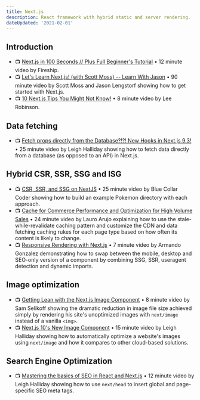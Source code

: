 ```yaml
---
title: Next.js
description: React framework with hybrid static and server rendering.
dateUpdated: '2021-02-01'
---
```


## Introduction

- 📺 [Next.js in 100 Seconds // Plus Full Beginner's Tutorial](https://m.youtube.com/watch?v=Sklc_fQBmcs) • 12 minute video by Fireship.
- 📺 [Let's Learn Next.js! (with Scott Moss) -- Learn With Jason](https://m.youtube.com/watch?v=indtq6FIkBY) • 90 minute video by Scott Moss and Jason Lengstorf showing how to get started with Next.js.
- 📺 [10 Next.js Tips You Might Not Know!](https://m.youtube.com/watch?v=R59e1Vl5lO8) • 8 minute video by Lee Robinson.

## Data fetching

- 📺 [Fetch props directly from the Database?!?! New Hooks in Next.js 9.3!](https://m.youtube.com/watch?v=QABkof8ygzI) • 25 minute video by Leigh Halliday showing how to fetch data directly from a database (as opposed to an API) in Next.js.

## Hybrid CSR, SSR, SSG and ISG

- 📺 [CSR, SSR, and SSG on NextJS](https://m.youtube.com/watch?v=2tJedF8I-8Q) • 25 minute video by Blue Collar Coder showing how to build an example Pokemon directory with each approach.
- 📺 [Cache for Commerce Performance and Optimization for High Volume Sales](https://m.youtube.com/watch?v=A_Q_t7kJMmg) • 24 minute video by Lauro Arujo explaining how to use the stale-while-revalidate caching pattern and customize the CDN and data fetching caching rukes for each page type based on how often its content is likely to change.
- 📺 [Responsive Rendering with Next.js](https://m.youtube.com/watch?v=K7g8X_VRDy8) • 7 minute video by Armando Gonzalez demonstrating how to swap between the mobile, desktop and SEO-only version of a component by combining SSG, SSR, useragent detection and dynamic imports.

## Image optimization

- 📺 [Getting Lean with the Next.js Image Component](https://m.youtube.com/watch?v=bNDCFBIiAe8) • 8 minute video by Sam Selikoff showing the dramatic reduction in image file size achieved simply by rendering his site's unoptimized images with `next/image` instead of a vanilla `<img>`.
- 📺 [Next.js 10's New Image Component](https://m.youtube.com/watch?v=ckH6RHjy-5U) • 15 minute video by Leigh Halliday showing how to automatically optimize a website's images using `next/image` and how it compares to other cloud-based solutions.

## Search Engine Optimization

- 📺 [Mastering the basics of SEO in React and Next.js](https://m.youtube.com/watch?v=GfsqFaiaK3A) • 12 minute video by Leigh Halliday showing how to use `next/head` to insert global and page-specific SEO meta tags.
